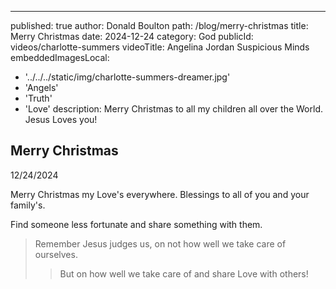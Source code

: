 ---
published: true
author: Donald Boulton
path: /blog/merry-christmas
title: Merry Christmas
date: 2024-12-24
category: God
publicId: videos/charlotte-summers
videoTitle: Angelina Jordan Suspicious Minds
embeddedImagesLocal:
  - '../../../static/img/charlotte-summers-dreamer.jpg'
  - 'Angels'
  - 'Truth'
  - 'Love'
description: Merry Christmas to all my children all over the World. Jesus Loves you!


## Merry Christmas

12/24/2024

Merry Christmas my Love's everywhere. Blessings to all of you and your family's.

Find someone less fortunate and share something with them. 

> Remember Jesus judges us, on not how well we take care of ourselves.
>
> > But on how well we take care of and share Love with others!
